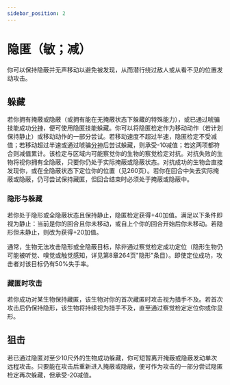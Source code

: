 ```yaml
---
sidebar_position: 2
---
```


# 隐匿（敏；减）

你可以保持隐蔽并无声移动以避免被发现，从而潜行绕过敌人或从看不见的位置发动攻击。

## 躲藏

若你拥有掩蔽或隐蔽（或拥有能在无掩蔽状态下躲藏的特殊能力），或已通过唬骗技能成功[分神](/skills/bluff#分神)，便可使用隐匿技能躲藏。你可以将隐匿检定作为移动动作（若计划保持静止）或移动动作的一部分尝试。若移动速度不超过半速，隐匿检定不受减值；若移动超过半速或通过唬骗[分神](/skills/bluff#分神)后尝试躲藏，则承受-10减值；若这两项都符合则减值累计。该检定与区域内可能察觉你的生物的察觉检定对抗。对抗失败的生物将视你拥有全隐蔽，只要你仍处于实际掩蔽或隐蔽状态。对抗成功的生物会直接发现你，或在全隐蔽状态下定位你的位置（见260页）。若你在回合中失去实际掩蔽或隐蔽，仍可尝试保持藏匿，但回合结束时必须处于掩蔽或隐蔽中。

### 隐形与躲藏

若你处于隐形或全隐蔽状态且保持静止，隐匿检定获得+40加值。满足以下条件即视为静止：当前是你的回合且你未移动，或自上个你的回合开始后你未移动。若隐形但未静止，则改为获得+20加值。

通常，生物无法攻击隐形或全隐蔽目标，除非通过察觉检定成功定位（隐形生物仍可能被听觉、嗅觉或触觉感知，详见第8章264页"隐形"条目）。即使定位成功，攻击者对该目标仍有50%失手率。

### 藏匿时攻击

若你成功对某生物保持藏匿，该生物对你的首次藏匿时攻击视为措手不及。若首次攻击后仍保持隐形，该生物将持续视为措手不及，直至通过察觉检定定位你或你显形。

## 狙击

若已通过隐匿对至少10尺外的生物成功躲藏，你可短暂离开掩蔽或隐蔽发动单次远程攻击。只要能在攻击后重新进入掩蔽或隐蔽，便可作为攻击的一部分尝试隐匿检定再次躲藏，但承受-20减值。